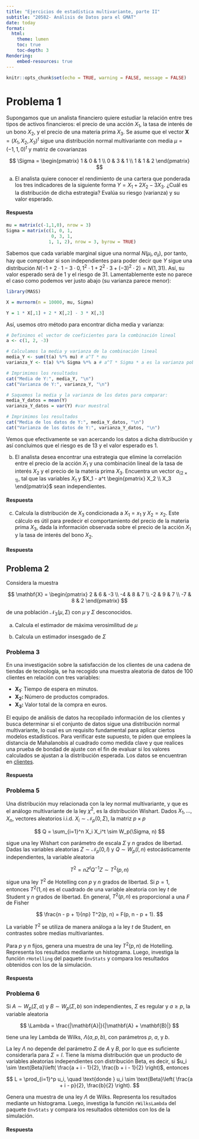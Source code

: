 ```yaml
---
title: "Ejercicios de estadística multivariante, parte II"
subtitle: "20582- Análisis de Datos para el GMAT"
date: today
format:
  html:
    theme: lumen
    toc: true
    toc-depth: 3
Rendering:
    embed-resources: true
---
```


```r
knitr::opts_chunk$set(echo = TRUE, warning = FALSE, message = FALSE)
```



# Problema 1

Supongamos que un analista financiero quiere estudiar la relación entre tres tipos de activos financieros: el precio de una acción $X_1$, la tasa de interés de un bono $X_2$, y el precio de una materia prima $X_3$. Se asume que el vector $\mathbf{X} = (X_1, X_2, X_3)^t$ sigue una distribución normal multivariante con media 
$\mu = (-1, 1, 0)^t$  y matriz de covarianzas

$$
\Sigma = \begin{pmatrix}
1 & 0 & 1 \\
0 & 3 & 1 \\
1 & 1 & 2
\end{pmatrix}
$$


(a) El analista quiere conocer el rendimiento de una cartera que ponderada los tres indicadores de la siguiente forma $Y= X_1 + 2X_2 - 3X_3$. ¿Cuál es la distribución de dicha estrategia? Evalúa su riesgo (varianza) y su valor esperado.

#### Respuesta

```r
mu = matrix(c(-1,1,0), nrow = 3)
Sigma = matrix(c(1, 0, 1,
                 0, 3, 1,
                1, 1, 2), nrow = 3, byrow = TRUE)
```
Sabemos que cada variable marginal sigue una normal $N(\mu_i, \sigma_{ii})$, por tanto, hay que comprobar si son independientes para poder decir que $Y$ sigue una distribución $N(-1 + 2 \cdot 1 - 3 \cdot 0, 1^2 \cdot 1 + 2^2 \cdot 3 + (-3)^2 \cdot 2) = N(1, 31)$. Así, su valor esperado será de $1$ y el riesgo de $31$. Lamentablemente este no parece el caso como podemos ver justo abajo (su varianza parece menor):

```r
library(MASS)

X = mvrnorm(n = 10000, mu, Sigma)

Y = 1 * X[,1] + 2 * X[,2] - 3 * X[,3]

```

Así, usemos otro método para encontrar dicha media y varianza:

```r
# Definimos el vector de coeficientes para la combinación lineal
a <- c(1, 2, -3)

# Calculamos la media y varianza de la combinación lineal
media_Y <- sum(t(a) %*% mu) # a^T * mu
varianza_Y <- t(a) %*% Sigma %*% a # a^T * Sigma * a es la varianza poblacional

# Imprimimos los resultados
cat("Media de Y:", media_Y, "\n")
cat("Varianza de Y:", varianza_Y, "\n")
```
```r
# Saquemos la media y la varianza de los datos para comparar:
media_Y_datos = mean(Y)
varianza_Y_datos = var(Y) #var muestral

# Imprimimos los resultados
cat("Media de los datos de Y:", media_Y_datos, "\n")
cat("Varianza de los datos de Y:", varianza_Y_datos, "\n")

```
Vemos que efectivamente se van acercando los datos a dicha distribución y así concluimos que el riesgo es de $13$ y el valor esperado es $1$.



(b) El analista desea encontrar una estrategia que elimine  la correlación entre el precio de la acción $X_1$ y una combinación lineal de la tasa de interés $X_2$ y el precio de la materia prima $X_3$. Encuentra un vector $a_{(2\times 1)}$, tal que las variables $X_1$ y $X_1 - a^t \begin{pmatrix} X_2 \\ X_3 \end{pmatrix}$ sean independientes.

#### Respuesta



(c) Calcula la distribución de $X_3$ condicionada a $X_1 = x_1$ y $X_2 = x_2$. Este cálculo es útil para predecir el comportamiento del precio de la materia prima $X_3$, dada la información observada sobre el precio de la acción $X_1$ y la tasa de interés del bono $X_2$.


#### Respuesta



## Problema 2

Considera la muestra

$$
\mathbf{X} = \begin{pmatrix}
2 & 6 & -3 \\
-4 & 8 & 7 \\
-2 & 9 & 7 \\
-7 & 8 & 2
\end{pmatrix}
$$

de una población $\mathcal{N}_3(\mu, \Sigma)$ con $\mu$ y $\Sigma$ desconocidos.

(a) Calcula el estimador de máxima verosimilitud de $\mu$

(b) Calcula un estimador insesgado de $\Sigma$


### Problema 3

En una investigación sobre la satisfacción de los clientes de una cadena de tiendas de tecnología, se ha recogido una muestra aleatoria de datos de 100 clientes en relación con tres variables:

* $\mathbf{X_1}:$ Tiempo de espera en minutos.
* $\mathbf{X_2:}$ Número de productos comprados.
* $\mathbf{X_3:}$ Valor total de la compra en euros.

El equipo de análisis de datos ha recopilado información de los clientes y busca determinar si el conjunto de datos sigue una distribución normal multivariante, lo cual es un requisito fundamental para aplicar ciertos modelos estadísticos. Para verificar este supuesto, te piden que emplees la distancia de Mahalanobis al cuadrado como medida clave y que realices una prueba de bondad de ajuste con el fin de evaluar si los valores calculados se ajustan a la distribución esperada. Los datos se encuentran en [clientes](https://github.com/igmuib/Talleres_AD_Medicina/blob/main/clientes.csv). 

#### Respuesta


### Problema 5

Una distribución muy relacionada con la ley normal multivariante, y que es el análogo multivariante de la ley $\chi^2$, es la distribución Wishart. Dados $X_1, \dots, X_n$, vectores aleatorios i.i.d. $X_i \sim \mathcal{N}_p(0, \Sigma)$, la matriz $p \times p$

$$
Q = \sum_{i=1}^n X_i X_i^t \sim W_p(\Sigma, n)
$$

sigue una ley Wishart con parámetro de escala $\Sigma$ y $n$ grados de libertad. Dadas las variables aleatorias $Z \sim \mathcal{N}_p(0, I)$ y $Q \sim W_p(I, n)$ estocásticamente independientes, la variable aleatoria

$$
T^2 = n Z^t Q^{-1} Z \sim T^2(p, n)
$$

sigue una ley $T^2$ de Hotelling con $p$ y $n$ grados de libertad. Si $p = 1$, entonces $T^2(1, n)$ es el cuadrado de una variable aleatoria con ley $t$ de Student y $n$ grados de libertad. En general, $T^2(p, n)$ es proporcional a una $F$ de Fisher

$$
\frac{n - p + 1}{np} T^2(p, n) = F(p, n - p + 1).
$$

La variable $T^2$ se utiliza de manera análoga a la ley $t$ de Student, en contrastes sobre medias multivariantes. 

Para $p$ y $n$ fijos, genera una muestra de una ley $T^2(p, n)$ de Hotelling. Representa los resultados mediante un histograma. Luego, investiga la función `rHotelling` del paquete `EnvStats` y compara los resultados obtenidos con los de la simulación.

#### Respuesta

### Problema 6

Si $A \sim W_p(\Sigma, a)$ y $B \sim W_p(\Sigma, b)$ son independientes, $\Sigma$ es regular y $a \geq p$, la variable aleatoria

$$
\Lambda = \frac{|\mathbf{A}|}{|\mathbf{A} + \mathbf{B}|}
$$

tiene una ley Lambda de Wilks, $\Lambda(a, p, b)$, con parámetros $p$, $a$, y $b$.

La ley $\Lambda$ no depende del parámetro $\Sigma$ de $A$ y $B$, por lo que es suficiente considerarla para $\Sigma = I$. Tiene la misma distribución que un producto de variables aleatorias independientes con distribución Beta, es decir, si $u_i \sim \text{Beta}\left( \frac{a + i - 1}{2}, \frac{b + i - 1}{2} \right)$, entonces

$$
L = \prod_{i=1}^p u_i, \quad \text{donde } u_i \sim \text{Beta}\left( \frac{a + i - p}{2}, \frac{b}{2} \right).
$$

Genera una muestra de una ley $\Lambda$ de Wilks. Representa los resultados mediante un histograma. Luego, investiga la función `rWilksLambda` del paquete `EnvStats` y compara los resultados obtenidos con los de la simulación.

#### Respuesta